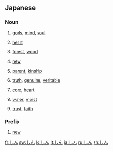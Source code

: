 ==Japanese==
===Noun===
{{ja-noun}}
# {{ja-def|神}} [[gods]], [[mind]], [[soul]]
# {{ja-def|心}} [[heart]]
# {{ja-def|森}} [[forest]], [[wood]]
# {{ja-def|新}} [[new]]
# {{ja-def|親}} [[parent]], [[kinship]]
# {{ja-def|真}} [[truth]], [[genuine]], [[veritable]]
# {{ja-def|芯}} [[core]], [[heart]]
# {{ja-def|津}} [[water]], [[moist]]
# {{ja-def|信}} [[trust]], [[faith]]

===Prefix===
{{ja-pos|prefix}}
# {{ja-def|新}} [[new]]

[[fr:しん]]
[[sw:しん]]
[[lo:しん]]
[[lt:しん]]
[[ja:しん]]
[[ru:しん]]
[[zh:しん]]